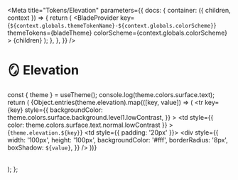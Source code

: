 
<Meta
  title="Tokens/Elevation"
  parameters={{
    docs: {
      container: ({ children, context }) => {
        return (
          <DocsContainer context={context}>
            <BladeProvider
              key={`${context.globals.themeTokenName}-${context.globals.colorScheme}`}
              themeTokens={bladeTheme}
              colorScheme={context.globals.colorScheme}
            >
              {children}
            </BladeProvider>
          </DocsContainer>
        );
      },
    },
  }}
/>

# 🪞 Elevation

  const { theme } = useTheme();
  console.log(theme.colors.surface.text);
  return (
    <table>
      <tbody>
        {Object.entries(theme.elevation).map(([key, value]) => (
          <tr
            key={key}
            style={{
              backgroundColor: theme.colors.surface.background.level1.lowContrast,
            }}
          >
            <td
              style={{ color: theme.colors.surface.text.normal.lowContrast }}
            >{`theme.elevation.${key}`}</td>
            <td style={{ padding: '20px' }}>
              <div
                style={{
                  width: '100px',
                  height: '100px',
                  backgroundColor: '#fff',
                  borderRadius: '8px',
                  boxShadow: `${value}`,
                }}
              />
            </td>
          </tr>
        ))}
      </tbody>
    </table>
  );
};

<Border />
